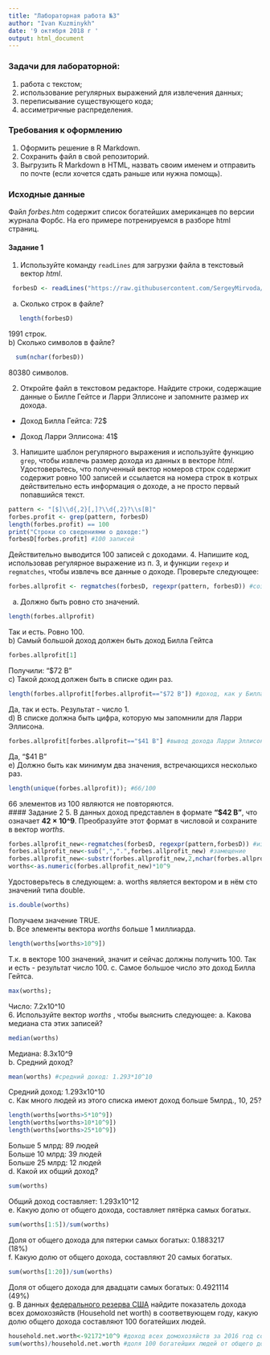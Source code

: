 ```yaml
---
title: "Лабораторная работа №3"
author: "Ivan Kuzminykh"
date: '9 октября 2018 г '
output: html_document
---
```


### Задачи для лабораторной: 
1. работа с текстом;
2. использование регулярных выражений для извлечения данных;
3. переписывание существующего кода;
4. ассиметричные распределения.

### Требования к оформлению
1. Оформить решение в R Markdown. 
2. Сохранить файл в свой репозиторий.
3. Выгрузить R Markdown в HTML, назвать своим именем и отправить по почте (если хочется сдать раньше или нужна помощь).

### Исходные данные
Файл _forbes.htm_ содержит список богатейших американцев по версии журнала Форбс.
На его примере потренируемся в разборе html страниц.

#### Задание 1
1. Используйте команду ``readLines`` для загрузки файла в текстовый вектор _html_.

```r
 forbesD <- readLines("https://raw.githubusercontent.com/SergeyMirvoda/MD-DA-2017/master/data/forbes.htm")
```
   a) Сколько строк в файле?
```r
   length(forbesD) 
```
1991 строк.    
   b) Сколько символов в файле?
```r
  sum(nchar(forbesD)) 
```
80380 символов.    
  
2. Откройте файл в текстовом редакторе. Найдите строки, содержащие данные о Билле Гейтсе и Ларри Эллисоне и запомните размер их дохода.

* Доход Билла Гейтса: 72$

* Доход Ларри Эллисона: 41$   

3. Напишите шаблон регулярного выражения и используйте функцию ``grep``, чтобы извлечь размер дохода из данных в векторе _html_.
Удостоверьтесь, что полученный вектор номеров строк содержит содержит ровно 100 записей и ссылается на номера строк в котрых действительно есть
информация о доходе, а не просто первый попавшийся текст.
```r
pattern <- "[$]\\d{,2}[,]?\\d{,2}?\\s[B]"
forbes.profit <- grep(pattern, forbesD)
length(forbes.profit) == 100
print("Строки со сведениями о доходе:")
forbesD[forbes.profit] #100 записей
```
Действительно выводится 100 записей с доходами.
4. Напишите код, использовав регулярное выражение из п. 3, и функции ``regexp`` и ``regmatches``, чтобы извлечь все данные о доходе.
Проверьте следующее:
```r
forbes.allprofit <- regmatches(forbesD, regexpr(pattern, forbesD)) #создание вектора доходов
```
   a) Должно быть ровно сто значений.
```r
length(forbes.allprofit)
```   
Так и есть. Ровно 100.   
   b) Самый большой доход должен быть доход Билла Гейтса
```r
forbes.allprofit[1]
```   
Получили: "$72 B"     
   c) Такой доход должен быть в списке один раз.
```r
length(forbes.allprofit[forbes.allprofit=="$72 B"]) #доход, как у Билла Гейтса, встречается только 1 раз
```   
Да, так и есть. Результат - число 1.    
   d) В списке должна быть цифра, которую мы запомнили для Ларри Эллисона.
```r
forbes.allprofit[forbes.allprofit=="$41 B"] #вывод дохода Ларри Эллисона
```   
Да, "$41 B"    
   e) Должно быть как минимум два значения, встречающихся несколько раз.  
```r
length(unique(forbes.allprofit)); #66/100
``` 
66 элементов из 100 являются не повторяются.      
#### Задание 2
5. В данных доход представлен в формате **"$42 B"**, что означает **42 × 10^9**.
Преобразуйте этот формат в числовой и сохраните в вектор _worths_. 
```r
forbes.allprofit_new<-regmatches(forbesD, regexpr(pattern,forbesD)) #извлечение совпадений
forbes.allprofit_new<-sub(",",".",forbes.allprofit_new) #замещение
forbes.allprofit_new<-substr(forbes.allprofit_new,2,nchar(forbes.allprofit_new)-2) 
worths<-as.numeric(forbes.allprofit_new)*10^9
``` 
Удостоверьтесь в следующем:
   a. worths является вектором и в нём сто значений типа double.
```r
is.double(worths)
``` 
Получаем значение TRUE.    
   b. Все элементы вектора _worths_ больше 1 миллиарда.
```r
length(worths[worths>10^9])
``` 
Т.к. в векторе 100 значений, значит и сейчас должны получить 100.
Так и есть - результат число 100.
   c. Самое большое число это доход Билла Гейтса.
```r
max(worths); 
``` 
Число: 7.2х10^10    
6. Используйте вектор _worths_ , чтобы выяснить следующее:
   a. Какова медиана ста этих записей?
```r
median(worths) 
``` 
Медиана: 8.3х10^9      
   b. Средний доход?
```r
mean(worths) #средний доход: 1.293*10^10
``` 
Средний доход: 1.293х10^10    
   c. Как много людей из этого списка имеют доход больше 5млрд., 10, 25?
```r
length(worths[worths>5*10^9])
length(worths[worths>10*10^9])
length(worths[worths>25*10^9])
``` 
Больше 5 млрд: 89 людей       
Больше 10 млрд: 39 людей     
Больше 25 млрд: 12 людей     
    d. Какой их общий доход?
```r
sum(worths) 
``` 
Общий доход составляет: 1.293х10^12    
   e. Какую долю от общего дохода, составляет пятёрка самых богатых.
```r
sum(worths[1:5])/sum(worths) 
``` 
Доля от общего дохода для пятерки самых богатых: 0.1883217    
(18%)     
   f. Какую долю от общего дохода, составляют 20 самых богатых.
```r
sum(worths[1:20])/sum(worths) 
``` 
Доля от общего дохода для двадцати самых богатых: 0.4921114   
(49%)      
   g. В данных [федерального резерва США](https://www.federalreserve.gov/releases/z1/current/z1.pdf) найдите
   показатель дохода всех домохозяйств (Household net worth) в соответвующем году, какую долю
   общего дохода составляют 100 богатейших людей. 
```r
household.net.worth<-92172*10^9 #доход всех домохозяйств за 2016 год составил 92172 млрд.
sum(worths)/household.net.worth #доля 100 богатейших людей от общего дохода всех домохозяйств: 0.01402812
``` 